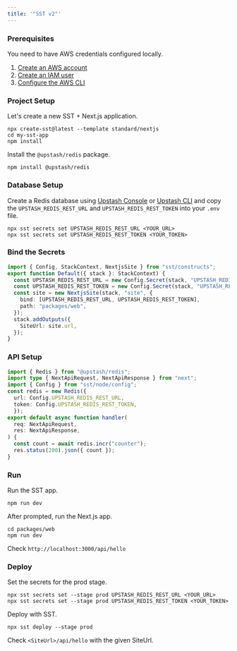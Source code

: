 ```yaml
---
title: '"SST v2"'
---
```

### Prerequisites
You need to have AWS credentials configured locally.
1. [Create an AWS account](https://aws.amazon.com/)
2. [Create an IAM user](https://sst.dev/chapters/create-an-iam-user.html)
3. [Configure the AWS CLI](https://sst.dev/chapters/configure-the-aws-cli.html)
### Project Setup
Let's create a new SST + Next.js application.
```shell
npx create-sst@latest --template standard/nextjs
cd my-sst-app
npm install
```
Install the `@upstash/redis` package.
```shell
npm install @upstash/redis
```
### Database Setup
Create a Redis database using [Upstash Console](https://console.upstash.com) or [Upstash CLI](https://github.com/upstash/cli) and copy the `UPSTASH_REDIS_REST_URL` and `UPSTASH_REDIS_REST_TOKEN` into your `.env` file.
```shell
npx sst secrets set UPSTASH_REDIS_REST_URL <YOUR_URL>
npx sst secrets set UPSTASH_REDIS_REST_TOKEN <YOUR_TOKEN>
```
### Bind the Secrets
```ts /stacks/Default.ts
import { Config, StackContext, NextjsSite } from "sst/constructs";
export function Default({ stack }: StackContext) {
  const UPSTASH_REDIS_REST_URL = new Config.Secret(stack, "UPSTASH_REDIS_REST_URL");
  const UPSTASH_REDIS_REST_TOKEN = new Config.Secret(stack, "UPSTASH_REDIS_REST_TOKEN");
  const site = new NextjsSite(stack, "site", {
    bind: [UPSTASH_REDIS_REST_URL, UPSTASH_REDIS_REST_TOKEN],
    path: "packages/web",
  });
  stack.addOutputs({
    SiteUrl: site.url,
  });
}
```
### API Setup
```ts /packages/web/pages/api/hello.ts
import { Redis } from "@upstash/redis";
import type { NextApiRequest, NextApiResponse } from "next";
import { Config } from "sst/node/config";
const redis = new Redis({
  url: Config.UPSTASH_REDIS_REST_URL,
  token: Config.UPSTASH_REDIS_REST_TOKEN,
  });
export default async function handler(
  req: NextApiRequest,
  res: NextApiResponse,
) {
  const count = await redis.incr("counter");
  res.status(200).json({ count });
}
```
### Run
Run the SST app.
```shell
npm run dev
```
After prompted, run the Next.js app.
```shell
cd packages/web
npm run dev
```
Check `http://localhost:3000/api/hello`
### Deploy
Set the secrets for the prod stage.
```shell
npx sst secrets set --stage prod UPSTASH_REDIS_REST_URL <YOUR_URL>
npx sst secrets set --stage prod UPSTASH_REDIS_REST_TOKEN <YOUR_TOKEN>
```
Deploy with SST.
```shell
npx sst deploy --stage prod
```
Check `<SiteUrl>/api/hello` with the given SiteUrl.